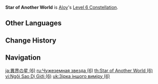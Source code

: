 {{Constellation Infobox
|title       = Star of Another World
|image       = Constellation Star of Another World.png
|description = The time has not yet come for this person's corner of the night sky to light up.
|level       = 6
|character   = Aloy
}}
'''Star of Another World''' is [[Aloy]]'s [[Level 6 Constellation]].

==Other Languages==
{{Transclude|Star of Another World (1)|Other Languages}}

==Change History==
{{Change History|2.1}}

==Navigation==
{{Talent Navbox|Aloy}}

[[ja:異界の星 (6)]]
[[ru:Чужеземная звезда (6)]]
[[th:Star of Another World (6)]]
[[vi:Ngôi Sao Dị Giới (6)]]
[[uk:Зірка іншого виміру (6)]]